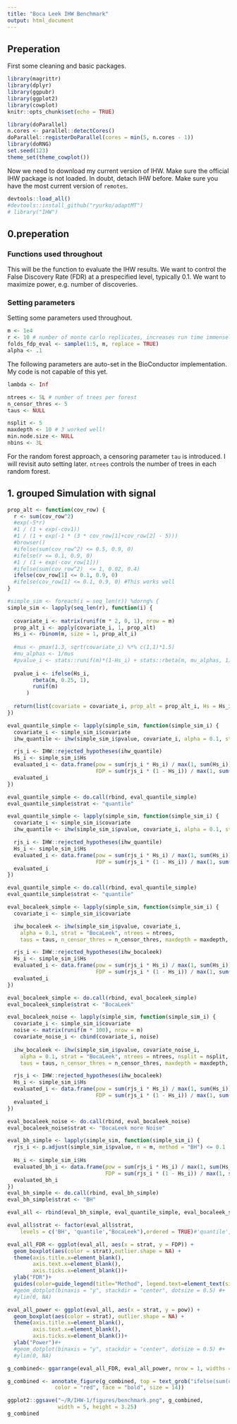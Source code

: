 ```yaml
---
title: "Boca Leek IHW Benchmark"
output: html_document
---
```


## Preperation
First some cleaning and basic packages.
```r
library(magrittr)
library(dplyr)
library(ggpubr)
library(ggplot2)
library(cowplot)
knitr::opts_chunk$set(echo = TRUE)

library(doParallel)
n.cores <- parallel::detectCores()
doParallel::registerDoParallel(cores = min(5, n.cores - 1))
library(doRNG)
set.seed(123)
theme_set(theme_cowplot())
```

Now we need to download my current version of IHW. Make sure the official IHW package is not loaded. In doubt, detach IHW before. Make sure you have the most current version of `remotes`.
```r
devtools::load_all()
#devtools::install_github("ryurko/adaptMT")
# library("IHW")
```

## 0.preperation 

### Functions used throughout

This will be the function to evaluate the IHW results. We want to control the False Discovery Rate (FDR) at a prespecified level, typically 0.1. We want to maximize power, e.g. number of discoveries.

### Setting parameters 

Setting some parameters used throughout. 
```r
m <- 1e4
r <- 10 # number of monte carlo replicates, increases run time immensely!
folds_fdp_eval <- sample(1:5, m, replace = TRUE)
alpha <- .1
```

The following parameters are auto-set in the BioConductor implementation. My code is not capable of this yet. 
```r
lambda <- Inf

ntrees <- 5L # number of trees per forest
n_censor_thres <- 5
taus <- NULL

nsplit <- 5
maxdepth <- 10 # 3 worked well!
min.node.size <- NULL
nbins <- 3L
```

For the random forest approach, a censoring parameter `tau` is introduced. I will revisit auto setting later. `ntrees` controls the number of trees in each random forest.

## 1. grouped Simulation with signal

```r
prop_alt <- function(cov_row) {
  r <- sum(cov_row^2)
  #exp(-5*r)
  #1 / (1 + exp(-cov1))
  #1 / (1 + exp(-1 * (3 * cov_row[1]+cov_row[2] - 5)))
  #browser()
  #ifelse(sum(cov_row^2) <= 0.5, 0.9, 0)
  #ifelse(r <= 0.1, 0.9, 0)
  #1 / (1 + exp(-cov_row[1]))
  #ifelse(sum(cov_row^2)  <= 1, 0.02, 0.4)
  ifelse(cov_row[1] <= 0.1, 0.9, 0)
  #ifelse(cov_row[1] <= 0.1, 0.9, 0) #This works well
}
```


```r
#simple_sim <- foreach(i = seq_len(r)) %dorng% {
simple_sim <- lapply(seq_len(r), function(i) {
  
  covariate_i <- matrix(runif(m * 2, 0, 1), nrow = m)
  prop_alt_i <- apply(covariate_i, 1, prop_alt)
  Hs_i <- rbinom(m, size = 1, prop_alt_i)
  
  #mus <- pmax(1.3, sqrt(covariate_i) %*% c(1,1)*1.5)
  #mu_alphas <- 1/mus
  #pvalue_i <- stats::runif(m)*(1-Hs_i) + stats::rbeta(m, mu_alphas, 1)*Hs_i
  
  pvalue_i <- ifelse(Hs_i,
        rbeta(m, 0.25, 1),
        runif(m)
      )
   
  return(list(covariate = covariate_i, prop_alt = prop_alt_i, Hs = Hs_i, pvalue= pvalue_i))
})
```

```r
eval_quantile_simple <- lapply(simple_sim, function(simple_sim_i) {
  covariate_i <- simple_sim_i$covariate
  ihw_quantile <- ihw(simple_sim_i$pvalue, covariate_i, alpha = 0.1, strat = "cut", nbins = nbins, lambda = Inf, folds = folds_fdp_eval) 

  rjs_i <- IHW::rejected_hypotheses(ihw_quantile)
  Hs_i <- simple_sim_i$Hs
  evaluated_i <- data.frame(pow = sum(rjs_i * Hs_i) / max(1, sum(Hs_i)), 
                            FDP = sum(rjs_i * (1 - Hs_i)) / max(1, sum(rjs_i)))
  evaluated_i
})

eval_quantile_simple <- do.call(rbind, eval_quantile_simple)
eval_quantile_simple$strat <- "quantile"
```

```r
eval_quantile_simple <- lapply(simple_sim, function(simple_sim_i) {
  covariate_i <- simple_sim_i$covariate
  ihw_quantile <- ihw(simple_sim_i$pvalue, covariate_i, alpha = 0.1, strat = "cut", nbins = nbins, lambda = Inf, folds = folds_fdp_eval) 

  rjs_i <- IHW::rejected_hypotheses(ihw_quantile)
  Hs_i <- simple_sim_i$Hs
  evaluated_i <- data.frame(pow = sum(rjs_i * Hs_i) / max(1, sum(Hs_i)), 
                            FDP = sum(rjs_i * (1 - Hs_i)) / max(1, sum(rjs_i)))
  evaluated_i
})

eval_quantile_simple <- do.call(rbind, eval_quantile_simple)
eval_quantile_simple$strat <- "quantile"
```


```r
eval_bocaleek_simple <- lapply(simple_sim, function(simple_sim_i) {
  covariate_i <- simple_sim_i$covariate

  ihw_bocaleek <- ihw(simple_sim_i$pvalue, covariate_i,
    alpha = 0.1, strat = "BocaLeek", ntrees = ntrees,
    taus = taus, n_censor_thres = n_censor_thres, maxdepth = maxdepth, min.node.size = min.node.size, lambda = Inf, nsplit = nsplit)

  rjs_i <- IHW::rejected_hypotheses(ihw_bocaleek)
  Hs_i <- simple_sim_i$Hs
  evaluated_i <- data.frame(pow = sum(rjs_i * Hs_i) / max(1, sum(Hs_i)), 
                            FDP = sum(rjs_i * (1 - Hs_i)) / max(1, sum(rjs_i)))
  evaluated_i
})

eval_bocaleek_simple <- do.call(rbind, eval_bocaleek_simple)
eval_bocaleek_simple$strat <- "BocaLeek"
```

```r
eval_bocaleek_noise <- lapply(simple_sim, function(simple_sim_i) {
  covariate_i <- simple_sim_i$covariate
  noise <- matrix(runif(m * 100), nrow = m)
  covariate_noise_i <- cbind(covariate_i, noise)
    
  ihw_bocaleek <- ihw(simple_sim_i$pvalue, covariate_noise_i,
    alpha = 0.1, strat = "BocaLeek", ntrees = ntrees, nsplit = nsplit,
    taus = taus, n_censor_thres = n_censor_thres, maxdepth = maxdepth, min.node.size = min.node.size, lambda = Inf)

  rjs_i <- IHW::rejected_hypotheses(ihw_bocaleek)
  Hs_i <- simple_sim_i$Hs
  evaluated_i <- data.frame(pow = sum(rjs_i * Hs_i) / max(1, sum(Hs_i)), 
                            FDP = sum(rjs_i * (1 - Hs_i)) / max(1, sum(rjs_i)))
  evaluated_i
})

eval_bocaleek_noise <- do.call(rbind, eval_bocaleek_noise)
eval_bocaleek_noise$strat <- "BocaLeek more Noise"
```

```r
eval_bh_simple <- lapply(simple_sim, function(simple_sim_i) {
  rjs_i <- p.adjust(simple_sim_i$pvalue, n = m, method = "BH") <= 0.1
  
  Hs_i <- simple_sim_i$Hs
  evaluated_bh_i <- data.frame(pow = sum(rjs_i * Hs_i) / max(1, sum(Hs_i)), 
                               FDP = sum(rjs_i * (1 - Hs_i)) / max(1, sum(rjs_i)))
  evaluated_bh_i
})
eval_bh_simple <- do.call(rbind, eval_bh_simple)
eval_bh_simple$strat <- "BH"
```

```r
eval_all <- rbind(eval_bh_simple, eval_quantile_simple, eval_bocaleek_simple)# eval_bocaleek_noise 

eval_all$strat <- factor(eval_all$strat,
    levels = c('BH', 'quantile',"BocaLeek"),ordered = TRUE)#'quantile', "BocaLeek more Noise"

eval_all_FDR <- ggplot(eval_all, aes(x = strat, y = FDP)) +
  geom_boxplot(aes(color = strat),outlier.shape = NA) +
  theme(axis.title.x=element_blank(),
        axis.text.x=element_blank(),
        axis.ticks.x=element_blank())+
  ylab("FDR")+
  guides(color=guide_legend(title="Method", legend.text=element_text(size=4)))#+fill=guide_legend(nrow=2,byrow=TRUE)
  #geom_dotplot(binaxis = "y", stackdir = "center", dotsize = 0.5) #+
  #ylim(0, NA)

eval_all_power <- ggplot(eval_all, aes(x = strat, y = pow)) +
  geom_boxplot(aes(color = strat), outlier.shape = NA) +
  theme(axis.title.x=element_blank(),
        axis.text.x=element_blank(),
        axis.ticks.x=element_blank())+
  ylab("Power")#+
  #geom_dotplot(binaxis = "y", stackdir = "center", dotsize = 0.5) #+
  #ylim(0, NA)

g_combined<- ggarrange(eval_all_FDR, eval_all_power, nrow = 1, widths = c(1, 1), common.legend = TRUE, legend = "bottom") 

g_combined <- annotate_figure(g_combined, top = text_grob("ifelse(sum(cov_row[1]^2) <= 1, 0.9, 0)", 
               color = "red", face = "bold", size = 14))
```

```r
ggplot2::ggsave("~/R/IHW-1/figures/benchmark.png", g_combined,
                width = 5, height = 3.25)
g_combined
```

